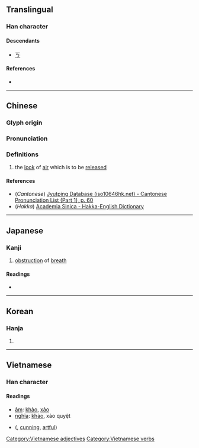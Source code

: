 {{character info/new}}
==Translingual==

===Han character===
{{Han char|rn=1|rad=一|as=01|sn=2|four=10207|canj=MVS|ids=⿱[[一]][[㇉]]}}

====Descendants====
* [[ㄎ]]

====References====
* {{Han ref|kx=0075.050|dkj=00003|hdz=10004.010|uh=4E02|ud=19970}}

----

==Chinese==
{{zh-forms}}

===Glyph origin===
{{Han etym}}

===Pronunciation===
{{zh-pron
|m=kǎo,qiǎo,yú
|c=haau2
|h=pfs=kháu
|mn=
|w=
|mc=y
|oc=y
|cat=n
}}

===Definitions===
{{zh-hanzi}}

# the [[look]] of [[air]] which is to be [[release]]d

====References====
* (''Cantonese'') [http://www.iso10646hk.net/jp/document/download.jsp Jyutping Database (iso10646hk.net) - Cantonese Pronunciation List (Part 1), p. 60]
* (''Hakka'') [http://minhakka.ling.sinica.edu.tw/bkg/hakyin/search.php?DETAIL=1&LIMIT=id=11983&dbname=su_tian_1&graph=2 Academia Sinica - Hakka-English Dictionary]

----

==Japanese==

===Kanji===
{{ja-kanji|grade=uc|rs=一01}}

# [[obstruction]] of [[breath]]

====Readings====
* {{ja-readings|on=[[こう]] (kō)|kun=[[さまたげられる]] (samatagerareru)}}

----

==Korean==

===Hanja===
{{ko-hanja|hangeul=교|rv=gyo|mr=kyo|y=kyo|eumhun=공교하다|ehrv=gonggyohada|ehmr=konggyohada|ehy=kongkyohada}}

# {{defn|lang=ko|sort=一01}}

----

==Vietnamese==

===Han character===
{{vi-hantu|rs=一01}}

====Readings====
* [[音読|âm]]: [[khảo]], [[xảo]]
* [[意義|nghĩa]]: [[khảo]], xảo quyệt

* {{l|vi|巧譎}} ({{l|vi|xảo quyệt}}, [[cunning]], [[artful]])

[[Category:Vietnamese adjectives]]
[[Category:Vietnamese verbs]]